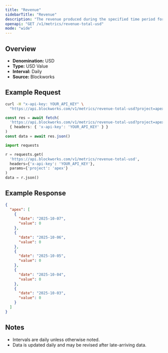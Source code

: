 ```yaml
---
title: "Revenue"
sidebarTitle: "Revenue"
description: "The revenue produced during the specified time period for given project."
openapi: "GET /v1/metrics/revenue-total-usd"
mode: "wide"
---
```


## Overview

- **Denomination:** USD
- **Type:** USD Value
- **Interval:** Daily
- **Source:** Blockworks

## Example Request

<CodeGroup>

```bash cURL
curl -H "x-api-key: YOUR_API_KEY" \
  "https://api.blockworks.com/v1/metrics/revenue-total-usd?project=apex"
```

```typescript TypeScript
const res = await fetch(
  'https://api.blockworks.com/v1/metrics/revenue-total-usd?project=apex',
  { headers: { 'x-api-key': 'YOUR_API_KEY' } }
)
const data = await res.json()
```

```python Python
import requests

r = requests.get(
  'https://api.blockworks.com/v1/metrics/revenue-total-usd',
  headers={'x-api-key': 'YOUR_API_KEY'},
  params={'project': 'apex'}
)
data = r.json()
```

</CodeGroup>

## Example Response

```json
{
  "apex": [
    {
      "date": "2025-10-07",
      "value": 0
    },
    {
      "date": "2025-10-06",
      "value": 0
    },
    {
      "date": "2025-10-05",
      "value": 0
    },
    {
      "date": "2025-10-04",
      "value": 0
    },
    {
      "date": "2025-10-03",
      "value": 0
    }
  ]
}
```

## Notes
- Intervals are daily unless otherwise noted.
- Data is updated daily and may be revised after late-arriving data.